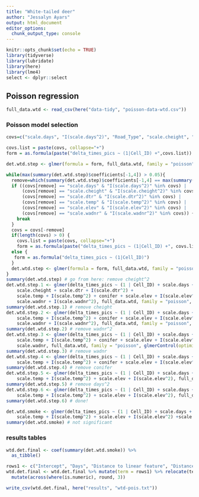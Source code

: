 ```yaml
---
title: "White-tailed deer"
author: "Jessalyn Ayars"
output: html_document
editor_options: 
  chunk_output_type: console
---
```


```r
knitr::opts_chunk$set(echo = TRUE)
library(tidyverse)
library(lubridate)
library(here)
library(lme4)
select <- dplyr::select
```

## Poisson regression 
```r
full_data.wtd <- read_csv(here("data-tidy", "poisson-data-wtd.csv"))
```

### Poisson model selection
```r
covs=c("scale.days", "I(scale.days^2)", "Road_Type", "scale.cheight", "I(scale.cheight^2)", "scale.dtr", "I(scale.dtr^2)", "scale.temp", "I(scale.temp^2)", "conifer", "landmg2", "scale.elev", "I(scale.elev^2)", "scale.wadnr", "I(scale.wadnr^2)")

covs.list = paste(covs, collapse="+")  
form = as.formula(paste("delta_times_pics ~ (1|Cell_ID) +",covs.list))

det.wtd.step <- glmer(formula = form, full_data.wtd, family = "poisson", glmerControl(optimizer = "bobyqa"))

while(max(summary(det.wtd.step)$coefficients[-1,4]) > 0.05){
  remove=which(summary(det.wtd.step)$coefficients[-1,4] == max(summary(det.wtd.step)$coefficients[-1,4]))
  if ((covs[remove] == "scale.days" & "I(scale.days^2)" %in% covs) |
      (covs[remove] == "scale.cheight" & "I(scale.cheight^2)" %in% covs) |
      (covs[remove] == "scale.dtr" & "I(scale.dtr^2)" %in% covs) |
      (covs[remove] == "scale.temp" & "I(scale.temp^2)" %in% covs) |
      (covs[remove] == "scale.elev" & "I(scale.elev^2)" %in% covs) |
      (covs[remove] == "scale.wadnr" & "I(scale.wadnr^2)" %in% covs)) {
    break
  }  
  covs = covs[-remove]
  if(length(covs) > 0) {
    covs.list = paste(covs, collapse="+")
    form = as.formula(paste("delta_times_pics ~ (1|Cell_ID) +", covs.list))}
  else {
   form = as.formula("delta_times_pics ~ (1|Cell_ID)") 
  }
  det.wtd.step <- glmer(formula = form, full_data.wtd, family = "poisson", glmerControl(optimizer = "bobyqa"))
} 
summary(det.wtd.step) # go from here: remove cheight^2
det.wtd.step.1 <- glmer(delta_times_pics ~ (1 | Cell_ID) + scale.days + I(scale.days^2) + 
    scale.cheight + scale.dtr + I(scale.dtr^2) + 
    scale.temp + I(scale.temp^2) + conifer + scale.elev + I(scale.elev^2) + 
    scale.wadnr + I(scale.wadnr^2), full_data.wtd, family = "poisson", glmerControl(optimizer = "bobyqa"))
summary(det.wtd.step.1) # remove cheight
det.wtd.step.2 <- glmer(delta_times_pics ~ (1 | Cell_ID) + scale.days + I(scale.days^2) + scale.dtr + I(scale.dtr^2) + 
    scale.temp + I(scale.temp^2) + conifer + scale.elev + I(scale.elev^2) + 
    scale.wadnr + I(scale.wadnr^2), full_data.wtd, family = "poisson", glmerControl(optimizer = "bobyqa"))
summary(det.wtd.step.2) # remove wadnr^2
det.wtd.step.3 <- glmer(delta_times_pics ~ (1 | Cell_ID) + scale.days + I(scale.days^2) + scale.dtr + I(scale.dtr^2) + 
    scale.temp + I(scale.temp^2) + conifer + scale.elev + I(scale.elev^2) + 
    scale.wadnr, full_data.wtd, family = "poisson", glmerControl(optimizer = "bobyqa"))
summary(det.wtd.step.3) # remove wadnr
det.wtd.step.4 <- glmer(delta_times_pics ~ (1 | Cell_ID) + scale.days + I(scale.days^2) + scale.dtr + I(scale.dtr^2) + 
    scale.temp + I(scale.temp^2) + conifer + scale.elev + I(scale.elev^2), full_data.wtd, family = "poisson", glmerControl(optimizer = "bobyqa"))
summary(det.wtd.step.4) # remove conifer
det.wtd.step.5 <- glmer(delta_times_pics ~ (1 | Cell_ID) + scale.days + I(scale.days^2) + scale.dtr + I(scale.dtr^2) + 
    scale.temp + I(scale.temp^2) + scale.elev + I(scale.elev^2), full_data.wtd, family = "poisson", glmerControl(optimizer = "bobyqa"))
summary(det.wtd.step.5) # remove days^2
det.wtd.step.6 <- glmer(delta_times_pics ~ (1 | Cell_ID) + scale.days + scale.dtr + I(scale.dtr^2) + 
    scale.temp + I(scale.temp^2) + scale.elev + I(scale.elev^2), full_data.wtd, family = "poisson", glmerControl(optimizer = "bobyqa"))
summary(det.wtd.step.6) # done!

det.wtd.smoke <- glmer(delta_times_pics ~ (1 | Cell_ID) + scale.days + scale.dtr + I(scale.dtr^2) + 
    scale.temp + I(scale.temp^2) + scale.elev + I(scale.elev^2) +scale.smoke, full_data.wtd, family = "poisson", glmerControl(optimizer = "bobyqa"))
summary(det.wtd.smoke) # not significant
```

### results tables
```r
wtd.det.final <- coef(summary(det.wtd.smoke)) %>%
  as_tibble() 

rows1 <- c("Intercept", "Days", "Distance to linear feature", "Distance to linear feature^2", "Temperature", "Temperature^2", "Elevation", "Elevation^2", "PM 2.5")
wtd.det.final <- wtd.det.final %>% mutate(term = rows1) %>% relocate(term, .before=Estimate) %>%
  mutate(across(where(is.numeric), round, 3))

write_csv(wtd.det.final, here("results", "wtd-pois.txt"))
```